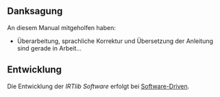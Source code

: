 
## Danksagung

An diesem Manual mitgeholfen haben:

::: {.callout-important title="In Entwicklung"}
* Überarbeitung, sprachliche Korrektur und Übersetzung der Anleitung sind gerade in Arbeit...
:::


## Entwicklung

Die Entwicklung der *IRTlib Software* erfolgt bei [Software-Driven](https://software-driven.de/).